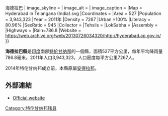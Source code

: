 {{NoteTA
|G1=Toponym
|1=zh-cn:特伦甘纳; zh-sg:泰伦加纳; zh-tw:泰倫加納;
|2=zh-cn:海得拉巴; zh-tw:海德拉巴; zh-hk:海德拉巴;
}}
{{India Districts
|Name = 海德拉巴
|Local = హైదరాబాదు జిల్లా<br/>حيدراباد ضلع
|State = 特伦甘纳邦
|Division =
|HQ = 海得拉巴 (印度){{!}}海德拉巴
| image_skyline = 
| image_alt =
| image_caption = 
|Map = Hyderabad in Telangana (India).svg
|Coordinates = {{coord|17.366|78.476}}
|Area = 527
|Population = 3,943,323
|Year = 2011年
|Density = 7267<!--3829753/527-->
|Urban =100%
|Literacy = 80.96%
|SexRatio = 945
|Collector =
|Tehsils = 
|LokSabha = 
|Assembly = 
|Highways = 
|Rain=786.8
|Website = https://web.archive.org/web/20130726034320/http://hyderabad.ap.gov.in/
}}

'''海德拉巴縣'''是[[印度|印度]]南部[[特伦甘纳邦|特伦甘纳邦]]的一個縣，面積527平方公里，每年平均降雨量786.8毫米。2011年人口3,943,323，人口密度每平方公里7267人。

2014年特伦甘纳邦成立前，本縣原屬[[安得拉邦|安得拉邦]]。

==外部連結==
* [https://web.archive.org/web/20130726034320/http://hyderabad.ap.gov.in/ Official website]

{{印度行政区划小作品}}
[[Category:特伦甘纳邦辖县|Category:特伦甘纳邦辖县]]